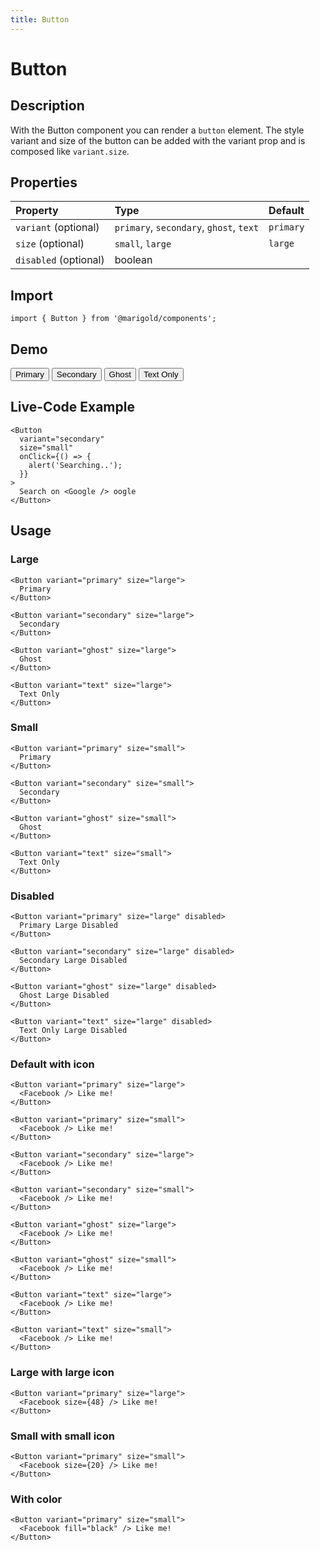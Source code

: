 ```yaml
---
title: Button
---
```



# Button

## Description

With the Button component you can render a `button` element.
The style variant and size of the button can be added with the variant prop and is composed like `variant.size`.

## Properties

| Property              | Type                                    | Default   |
| :-------------------- | :-------------------------------------- | :-------- |
| `variant` (optional)  | `primary`, `secondary`, `ghost`, `text` | `primary` |
| `size` (optional)     | `small`, `large`                        | `large`   |
| `disabled` (optional) | boolean                                 |           |

## Import

```tsx onlyCode
import { Button } from '@marigold/components';
```

## Demo

<ActionGroup space="small">
  <Button>Primary</Button>
  <Button variant="secondary">Secondary</Button>
  <Button variant="ghost">Ghost</Button>
  <Button variant="text">Text Only</Button>
</ActionGroup>

## Live-Code Example

```tsx expandCode
<Button
  variant="secondary"
  size="small"
  onClick={() => {
    alert('Searching..');
  }}
>
  Search on <Google /> oogle
</Button>
```

## Usage

### Large

```tsx
<Button variant="primary" size="large">
  Primary
</Button>
```

```tsx
<Button variant="secondary" size="large">
  Secondary
</Button>
```

```tsx
<Button variant="ghost" size="large">
  Ghost
</Button>
```

```tsx
<Button variant="text" size="large">
  Text Only
</Button>
```

### Small

```tsx
<Button variant="primary" size="small">
  Primary
</Button>
```

```tsx
<Button variant="secondary" size="small">
  Secondary
</Button>
```

```tsx
<Button variant="ghost" size="small">
  Ghost
</Button>
```

```tsx
<Button variant="text" size="small">
  Text Only
</Button>
```

### Disabled

```tsx
<Button variant="primary" size="large" disabled>
  Primary Large Disabled
</Button>
```

```tsx
<Button variant="secondary" size="large" disabled>
  Secondary Large Disabled
</Button>
```

```tsx
<Button variant="ghost" size="large" disabled>
  Ghost Large Disabled
</Button>
```

```tsx
<Button variant="text" size="large" disabled>
  Text Only Large Disabled
</Button>
```

### Default with icon

```tsx
<Button variant="primary" size="large">
  <Facebook /> Like me!
</Button>
```

```tsx
<Button variant="primary" size="small">
  <Facebook /> Like me!
</Button>
```

```tsx
<Button variant="secondary" size="large">
  <Facebook /> Like me!
</Button>
```

```tsx
<Button variant="secondary" size="small">
  <Facebook /> Like me!
</Button>
```

```tsx
<Button variant="ghost" size="large">
  <Facebook /> Like me!
</Button>
```

```tsx
<Button variant="ghost" size="small">
  <Facebook /> Like me!
</Button>
```

```tsx
<Button variant="text" size="large">
  <Facebook /> Like me!
</Button>
```

```tsx
<Button variant="text" size="small">
  <Facebook /> Like me!
</Button>
```

### Large with large icon

```tsx
<Button variant="primary" size="large">
  <Facebook size={48} /> Like me!
</Button>
```

### Small with small icon

```tsx
<Button variant="primary" size="small">
  <Facebook size={20} /> Like me!
</Button>
```

### With color

```tsx
<Button variant="primary" size="small">
  <Facebook fill="black" /> Like me!
</Button>
```
